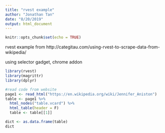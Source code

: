 ```yaml
---
title: "rvest example"
author: "Jonathan Tan"
date: "8/20/2019"
output: html_document
---
```


```r
knitr::opts_chunk$set(echo = TRUE)
```

rvest example from http://categitau.com/using-rvest-to-scrape-data-from-wikipedia/

using selector gadget, chrome addon

```r
library(rvest)
library(magrittr)
library(dplyr)
```

```r
#read code from website
page1 <- read_html("https://en.wikipedia.org/wiki/Jennifer_Aniston")
table <- page1 %>%
  html_nodes("table.vcard") %>%
  html_table(header = F)
  table <- table[[1]]

dict <- as.data.frame(table)
dict
```